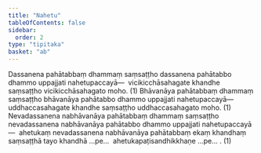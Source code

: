 ```yaml
---
title: "Nahetu"
tableOfContents: false
sidebar:
  order: 2
type: "tipitaka"
basket: "ab"
---
```



<DynamicBreadcrumb />

<Division number="63">

<Paragraph number="929">
Dassanena pahātabbaṃ dhammaṃ saṃsaṭṭho dassanena pahātabbo dhammo uppajjati nahetupaccayā—  vicikicchāsahagate khandhe saṃsaṭṭho vicikicchāsahagato moho. (1)
</Paragraph>

<Paragraph number="930">
Bhāvanāya pahātabbaṃ dhammaṃ saṃsaṭṭho bhāvanāya pahātabbo dhammo uppajjati nahetupaccayā—  uddhaccasahagate khandhe saṃsaṭṭho uddhaccasahagato moho. (1)
</Paragraph>

<Paragraph number="931">
Nevadassanena nabhāvanāya pahātabbaṃ dhammaṃ saṃsaṭṭho nevadassanena nabhāvanāya pahātabbo dhammo uppajjati nahetupaccayā—  ahetukaṃ nevadassanena nabhāvanāya pahātabbaṃ ekaṃ khandhaṃ saṃsaṭṭhā tayo khandhā …pe…  ahetukapaṭisandhikkhaṇe …pe… . (1)
</Paragraph>
</Division>